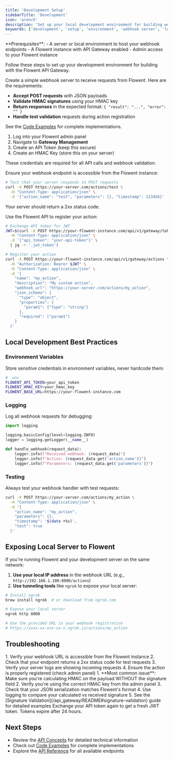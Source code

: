 ```yaml
---
title: 'Development Setup'
sidebarTitle: 'Development'
icon: 'wrench'
description: 'Set up your local development environment for building webhook endpoints with Flowent API Gateway. Configure your server, credentials, and testing tools.'
keywords: ['development', 'setup', 'environment', 'webhook server', 'localhost', 'ngrok']
---
```


<Info>
  **Prerequisites**:
  - A server or local environment to host your webhook endpoints
  - A Flowent instance with API Gateway enabled
  - Admin access to your Flowent instance
</Info>

Follow these steps to set up your development environment for building with the Flowent API Gateway.

<Steps>
<Step title="Set up your development server">

Create a simple webhook server to receive requests from Flowent. Here are the requirements:

- **Accept POST requests** with JSON payloads
- **Validate HMAC signatures** using your HMAC key
- **Return responses** in the expected format: `{ "result": "...", "error": "" }`
- **Handle test validation** requests during action registration

See the [Code Examples](/api_gateway/examples/python/README) for complete implementations.

</Step>

<Step title="Obtain your credentials">

1. Log into your Flowent admin panel
2. Navigate to **Gateway Management**
3. Create an API Token (keep this secure)
4. Create an HMAC Key (store this on your server)

These credentials are required for all API calls and webhook validation.

</Step>

<Step title="Test your webhook endpoint">

Ensure your webhook endpoint is accessible from the Flowent instance:

```bash
# Test that your server responds to POST requests
curl -X POST https://your-server.com/actions/test \
  -H "Content-Type: application/json" \
  -d '{"action_name": "test", "parameters": {}, "timestamp": 123456}'
```

Your server should return a 2xx status code.

</Step>

<Step title="Register your action">

Use the Flowent API to register your action:

```bash
# Exchange API token for JWT
JWT=$(curl -X POST https://your-flowent-instance.com/api/v1/gateway/token/exchange \
  -H "Content-Type: application/json" \
  -d '{"api_token": "your-api-token"}' \
  | jq -r '.jwt_token')

# Register your action
curl -X POST https://your-flowent-instance.com/api/v1/gateway/actions \
  -H "Authorization: Bearer $JWT" \
  -H "Content-Type: application/json" \
  -d '{
    "name": "my_action",
    "description": "My custom action",
    "webhook_url": "https://your-server.com/actions/my_action",
    "json_schema": {
      "type": "object",
      "properties": {
        "param1": {"type": "string"}
      },
      "required": ["param1"]
    }
  }'
```

</Step>
</Steps>

## Local Development Best Practices

### Environment Variables

Store sensitive credentials in environment variables, never hardcode them:

```bash
# .env
FLOWENT_API_TOKEN=your_api_token
FLOWENT_HMAC_KEY=your_hmac_key
FLOWENT_BASE_URL=https://your-flowent-instance.com
```

### Logging

Log all webhook requests for debugging:

```python
import logging

logging.basicConfig(level=logging.INFO)
logger = logging.getLogger(__name__)

def handle_webhook(request_data):
    logger.info(f"Received webhook: {request_data}")
    logger.info(f"Action: {request_data.get('action_name')}")
    logger.info(f"Parameters: {request_data.get('parameters')}")
```

### Testing

Always test your webhook handler with test requests:

```bash
curl -X POST https://your-server.com/actions/my_action \
  -H "Content-Type: application/json" \
  -d '{
    "action_name": "my_action",
    "parameters": {},
    "timestamp": '$(date +%s)',
    "test": true
  }'
```

## Exposing Local Server to Flowent

If you're running Flowent and your development server on the same network:

1. **Use your local IP address** in the webhook URL (e.g., `http://192.168.1.100:8000/actions`)
2. **Use tunneling tools** like `ngrok` to expose your local server:

```bash
# Install ngrok
brew install ngrok  # or download from ngrok.com

# Expose your local server
ngrok http 8000

# Use the provided URL in your webhook registration
# https://xxxx-xx-xxx-xx-x.ngrok.io/actions/my_action
```

## Troubleshooting

<AccordionGroup>
  <Accordion title="Webhook not receiving calls">
    1. Verify your webhook URL is accessible from the Flowent instance
    2. Check that your endpoint returns a 2xx status code for test requests
    3. Verify your server logs are showing incoming requests
    4. Ensure the action is properly registered (check admin panel)
  </Accordion>

  <Accordion title="HMAC signature validation failing">
    1. **Most common issue**: Make sure you're calculating HMAC on the payload WITHOUT the signature field
    2. Verify you're using the correct HMAC key from the admin panel
    3. Check that your JSON serialization matches Flowent's format
    4. Use logging to compare your calculated vs received signature
    5. See the [Signature Validation](/api_gateway/README#signature-validation) guide for detailed examples
  </Accordion>

  <Accordion title="JWT token expired">
    Exchange your API token again to get a fresh JWT token. Tokens expire after 24 hours.
  </Accordion>
</AccordionGroup>

## Next Steps

- Review the [API Concepts](/api_gateway/README) for detailed technical information
- Check out [Code Examples](/api_gateway/examples/python/README) for complete implementations
- Explore the [API Reference](/api-reference/introduction) for all available endpoints
